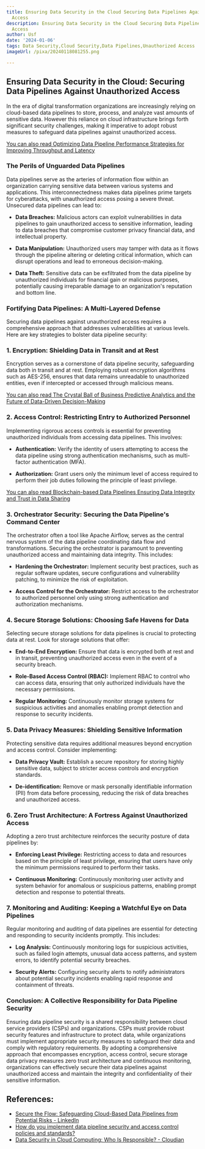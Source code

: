```yaml
---
title: Ensuring Data Security in the Cloud Securing Data Pipelines Against Unauthorized
  Access
description: Ensuring Data Security in the Cloud Securing Data Pipelines Against Unauthorized
  Access
author: Usf
date: '2024-01-06'
tags: Data Security,Cloud Security,Data Pipelines,Unauthorized Access
imageUrl: /pixa/20240118081255.png

---
```

## Ensuring Data Security in the Cloud: Securing Data Pipelines Against Unauthorized Access

In the  era  of digital transformation organizations are increasingly relying on cloud-based data pipelines to  store, process, and analyze vast amounts of sensitive data. However  this reliance on cloud  infrastructure brings forth significant security challenges, making it imperative to  adopt robust measures to  safeguard data pipelines against unauthorized access.

[You can also read Optimizing  Data Pipeline  Performance  Strategies for Improving Throughput and Latency](Optimizing%20Data%20Pipeline%20Performance%20Strategies%20for%20Improving%20Throughput%20and%20Latency)


### The Perils of Unguarded Data Pipelines

Data pipelines serve as the arteries of information flow within an organization carrying sensitive data between various systems and applications. This interconnectedness makes data pipelines prime  targets for  cyberattacks, with unauthorized access posing a severe threat. Unsecured data pipelines can lead to:

-  **Data Breaches:** Malicious actors can exploit vulnerabilities in data pipelines to gain unauthorized access to sensitive information, leading to data  breaches  that compromise  customer privacy financial data, and intellectual property.

- **Data Manipulation:** Unauthorized users may tamper with data as it flows through the  pipeline altering or deleting critical information, which can disrupt operations and lead to  erroneous decision-making.

- **Data Theft:** Sensitive  data can be exfiltrated from the data pipeline by unauthorized individuals  for financial gain or malicious purposes, potentially causing irreparable damage to an organization's reputation  and bottom line.

###  Fortifying Data Pipelines: A Multi-Layered  Defense

Securing data pipelines against unauthorized  access requires a  comprehensive approach that addresses vulnerabilities at various levels. Here are key strategies to bolster data pipeline security:

### 1.  Encryption: Shielding Data in Transit and at Rest

Encryption serves as a  cornerstone of data pipeline security, safeguarding data both in transit and  at rest. Employing robust encryption  algorithms such as AES-256, ensures that data remains unreadable to unauthorized entities, even if intercepted or accessed through malicious means.

[You can also read The Crystal Ball of Business Predictive Analytics and the Future of Data-Driven Decision-Making](The%20Crystal%20Ball%20of%20Business%20Predictive%20Analytics%20and%20the%20Future%20of%20Data-Driven%20Decision-Making)


### 2. Access  Control: Restricting  Entry to Authorized Personnel

Implementing  rigorous access controls is essential  for  preventing unauthorized individuals from accessing data  pipelines. This involves:

- **Authentication:** Verify the identity of users attempting to access the data pipeline using strong authentication  mechanisms, such as multi-factor  authentication (MFA).

-  **Authorization:** Grant  users only the minimum level of access required  to perform  their job duties following the  principle of least privilege.

[You can also read Blockchain-based Data Pipelines Ensuring Data Integrity and Trust in Data Sharing](Blockchain-based%20Data%20Pipelines%20Ensuring%20Data%20Integrity%20and%20Trust%20in%20Data%20Sharing)


###  3. Orchestrator Security: Securing the Data Pipeline's Command Center

The orchestrator often a tool like Apache Airflow, serves as  the  central nervous system of the data pipeline coordinating data flow  and transformations. Securing the orchestrator is paramount to preventing unauthorized  access and maintaining data  integrity. This includes:

- **Hardening the Orchestrator:** Implement security best practices, such as regular software updates, secure configurations and  vulnerability patching, to minimize the risk of exploitation.

- **Access Control  for the Orchestrator:**  Restrict access to the orchestrator to authorized personnel only using strong authentication and authorization mechanisms.

### 4. Secure Storage Solutions:  Choosing Safe Havens for Data

Selecting secure storage solutions for  data pipelines is crucial to protecting data at rest. Look for storage solutions that offer:

- **End-to-End Encryption:** Ensure that data  is encrypted both at rest and in transit, preventing unauthorized access even in the event of a security breach.

- **Role-Based Access Control  (RBAC):**  Implement RBAC to control who can access  data, ensuring that only authorized individuals have the necessary permissions.

- **Regular Monitoring:** Continuously monitor storage systems for  suspicious activities and anomalies enabling prompt detection and response to security incidents.

###  5. Data Privacy Measures:  Shielding Sensitive Information

Protecting sensitive  data requires additional measures beyond encryption and access control. Consider implementing:

-  **Data Privacy Vault:** Establish a secure repository for storing highly sensitive data,  subject to stricter access controls and encryption standards.

- **De-identification:** Remove or mask personally  identifiable information (PII) from data before processing, reducing the risk of data breaches and unauthorized access.

### 6.  Zero Trust Architecture: A Fortress Against Unauthorized Access

Adopting a zero trust architecture reinforces the security posture of  data pipelines  by:

- **Enforcing Least Privilege:** Restricting access to data and resources based on the principle of least privilege, ensuring that users have only the minimum permissions required to perform their tasks.

- **Continuous Monitoring:** Continuously monitoring user activity and system behavior for anomalous or suspicious patterns,  enabling prompt detection and response to potential threats.

### 7. Monitoring  and  Auditing: Keeping a Watchful Eye on Data Pipelines

Regular  monitoring and auditing of data pipelines are essential for detecting and responding to security incidents promptly. This includes:

- **Log Analysis:** Continuously monitoring logs for suspicious activities, such as failed login  attempts, unusual data access patterns, and system errors, to identify potential security breaches.

- **Security  Alerts:** Configuring  security alerts to  notify administrators  about  potential security incidents enabling rapid response and containment of threats.

### Conclusion: A Collective Responsibility for  Data Pipeline Security

Ensuring data pipeline security is  a shared responsibility between cloud service providers (CSPs) and organizations. CSPs must provide robust security features and infrastructure to protect data, while organizations must  implement appropriate security measures  to safeguard their data  and comply with  regulatory requirements. By adopting a comprehensive approach that encompasses encryption, access control, secure storage data privacy measures zero trust architecture and continuous monitoring, organizations  can effectively secure their data pipelines against unauthorized access and  maintain the integrity and confidentiality of their sensitive information.

## References:
- [Secure the Flow: Safeguarding Cloud-Based Data Pipelines from Potential Risks - LinkedIn](https://www.linkedin.com/pulse/secure-flow-safeguarding-cloud-based?trk=public_post)
- [How do you implement data pipeline security and access control policies and standards?](https://www.linkedin.com/advice/0/how-do-you-implement-data-pipeline-security-access)
- [Data Security in Cloud Computing: Who Is Responsible? - Cloudian](https://cloudian.com/guides/data-security/data-security-in-cloud-computing-who-is-responsible/amp/)
